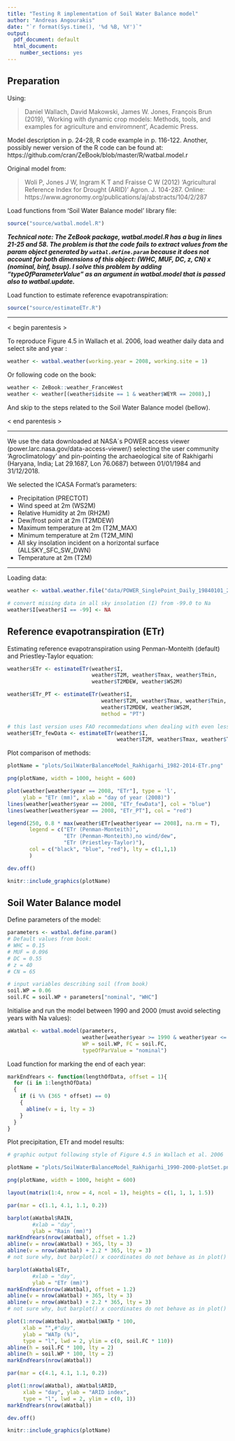 ```yaml
---
title: "Testing R implementation of Soil Water Balance model"
author: "Andreas Angourakis"
date: "`r format(Sys.time(), '%d %B, %Y')`"
output:
  pdf_document: default
  html_document:
    number_sections: yes
---
```


## Preparation

Using:

>Daniel Wallach, David Makowski, James W. Jones, François Brun (2019), 'Working with dynamic crop models: Methods, tools, and examples for agriculture and enviromnent', Academic Press.

Model description in p. 24-28, R code example in p. 116-122. Another, possibly newer version of the R code can be found at: https://github.com/cran/ZeBook/blob/master/R/watbal.model.r

Original model from:

>Woli P, Jones J W, Ingram K T and Fraisse C W (2012) 'Agricultural Reference Index for Drought (ARID)' Agron. J. 104-287. Online: https://www.agronomy.org/publications/aj/abstracts/104/2/287

Load functions from 'Soil Water Balance model' library file:

```r
source("source/watbal.model.R")
```

**_Technical note: The ZeBook package, watbal.model.R has a bug in lines 21-25 and 58. The problem is that the code fails to extract values from the param object generated by `watbal.define.param` because it does not account for both dimensions of this object: (WHC, MUF, DC, z, CN) x (nominal, binf, bsup). I solve this problem by adding "typeOfParameterValue" as an argument in watbal.model that is passed also to watbal.update._**

Load function to estimate reference evapotranspiration:

```r
source("source/estimateETr.R")
```

---

< begin parentesis >

To reproduce Figure 4.5 in Wallach et al. 2006, load weather daily data and select site and year :

```r
weather <- watbal.weather(working.year = 2008, working.site = 1)
```

Or following code on the book:

```r
weather <- ZeBook::weather_FranceWest
weather <- weather[(weather$idsite == 1 & weather$WEYR == 2008),]
```

And skip to the steps related to the Soil Water Balance model (bellow).

< end parentesis >

---

We use the data downloaded at NASA´s POWER access viewer (power.larc.nasa.gov/data-access-viewer/) selecting the user community 'Agroclimatology' and pin-pointing the archaeological site of Rakhigarhi (Haryana, India; Lat 29.1687, Lon 76.0687) between 01/01/1984 and 31/12/2018.

We selected the ICASA Format's parameters:

- Precipitation (PRECTOT)  
- Wind speed at 2m (WS2M)  
- Relative Humidity at 2m (RH2M)  
- Dew/frost point at 2m (T2MDEW)  
- Maximum temperature at 2m (T2M_MAX)  
- Minimum temperature at 2m (T2M_MIN)  
- All sky insolation incident on a horizontal surface (ALLSKY_SFC_SW_DWN)  
- Temperature at 2m (T2M)

---

Loading data:

```r
weather <- watbal.weather.file("data/POWER_SinglePoint_Daily_19840101_20181231_029d17N_076d70E_0bd5f9c2.csv", year = 1984:2018)

# convert missing data in all sky insolation (I) from -99.0 to Na
weather$I[weather$I == -99] <- NA
```

## Reference evapotranspiration (ETr)

Estimating reference evapotranspiration using Penman-Monteith (default) and Priestley-Taylor equation:

```r
weather$ETr <- estimateETr(weather$I, 
                           weather$T2M, weather$Tmax, weather$Tmin, 
                           weather$T2MDEW, weather$WS2M)

weather$ETr_PT <- estimateETr(weather$I, 
                              weather$T2M, weather$Tmax, weather$Tmin, 
                              weather$T2MDEW, weather$WS2M, 
                              method = "PT")

# this last version uses FAO recommedations when dealing with even less input data:
weather$ETr_fewData <- estimateETr(weather$I, 
                                   weather$T2M, weather$Tmax, weather$Tmin)
```

Plot comparison of methods:

```r
plotName = "plots/SoilWaterBalanceModel_Rakhigarhi_1982-2014-ETr.png"

png(plotName, width = 1000, height = 600)

plot(weather[weather$year == 2008, "ETr"], type = 'l',
     ylab = "ETr (mm)", xlab = "day of year (2008)")
lines(weather[weather$year == 2008, "ETr_fewData"], col = "blue")
lines(weather[weather$year == 2008, "ETr_PT"], col = "red")

legend(250, 0.8 * max(weather$ETr[weather$year == 2008], na.rm = T), 
       legend = c("ETr (Penman-Monteith)", 
                  "ETr (Penman-Monteith),no wind/dew", 
                  "ETr (Priestley-Taylor)"),
       col = c("black", "blue", "red"), lty = c(1,1,1)
       )

dev.off()
```

```r
knitr::include_graphics(plotName)
```

## Soil Water Balance model

Define parameters of the model:

```r
parameters <- watbal.define.param()
# Default values from book:
# WHC = 0.15
# MUF = 0.096
# DC = 0.55
# z = 40
# CN = 65

# input variables describing soil (from book)
soil.WP = 0.06
soil.FC = soil.WP + parameters["nominal", "WHC"]
```

Initialise and run the model between 1990 and 2000 (must avoid selecting years with Na values):

```r
aWatbal <- watbal.model(parameters, 
                        weather[weather$year >= 1990 & weather$year <= 2000,], 
                        WP = soil.WP, FC = soil.FC, 
                        typeOfParValue = "nominal")
```

Load function for marking the end of each year:

```r
markEndYears <- function(lengthOfData, offset = 1){
  for (i in 1:lengthOfData)
  {
    if (i %% (365 * offset) == 0)
    {
      abline(v = i, lty = 3)
    }
  }
}
```

Plot precipitation, ETr and model results:

```r
# graphic output following style of Figure 4.5 in Wallach et al. 2006

plotName = "plots/SoilWaterBalanceModel_Rakhigarhi_1990-2000-plotSet.png"

png(plotName, width = 1000, height = 600)

layout(matrix(1:4, nrow = 4, ncol = 1), heights = c(1, 1, 1, 1.5))

par(mar = c(1.1, 4.1, 1.1, 0.2))

barplot(aWatbal$RAIN, 
        #xlab = "day", 
        ylab = "Rain (mm)")
markEndYears(nrow(aWatbal), offset = 1.2)
abline(v = nrow(aWatbal) + 365, lty = 3)
abline(v = nrow(aWatbal) + 2.2 * 365, lty = 3)
# not sure why, but barplot() x coordinates do not behave as in plot()

barplot(aWatbal$ETr, 
        #xlab = "day", 
        ylab = "ETr (mm)")
markEndYears(nrow(aWatbal), offset = 1.2)
abline(v = nrow(aWatbal) + 365, lty = 3)
abline(v = nrow(aWatbal) + 2.2 * 365, lty = 3)
# not sure why, but barplot() x coordinates do not behave as in plot()

plot(1:nrow(aWatbal), aWatbal$WATp * 100, 
     xlab = "",#"day", 
     ylab = "WATp (%)",
     type = "l", lwd = 2, ylim = c(0, soil.FC * 110))
abline(h = soil.FC * 100, lty = 2)
abline(h = soil.WP * 100, lty = 2)
markEndYears(nrow(aWatbal))

par(mar = c(4.1, 4.1, 1.1, 0.2))

plot(1:nrow(aWatbal), aWatbal$ARID, 
     xlab = "day", ylab = "ARID index",
     type = "l", lwd = 2, ylim = c(0, 1))
markEndYears(nrow(aWatbal))

dev.off()
```

```r
knitr::include_graphics(plotName)
```
